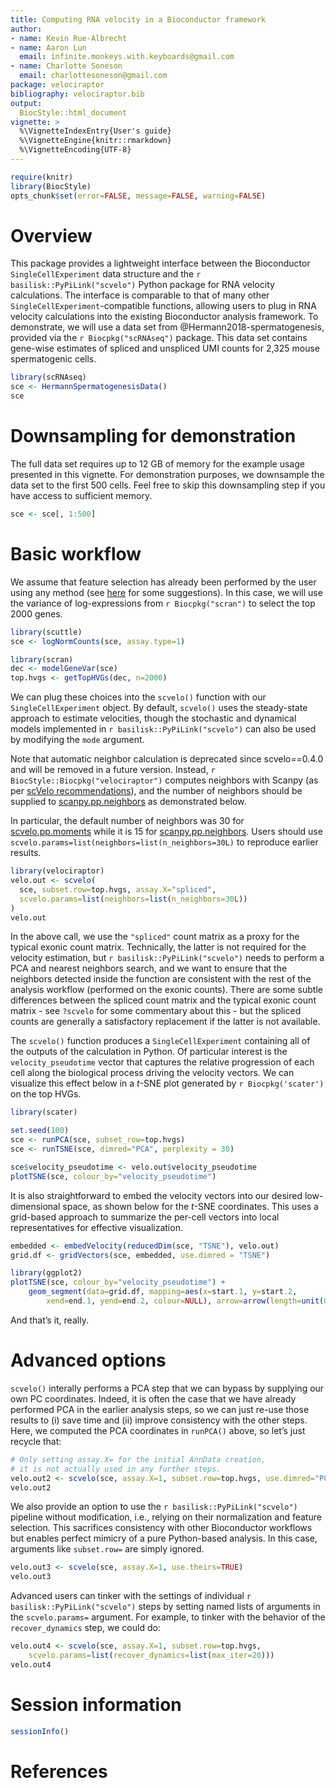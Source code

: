 ```yaml
---
title: Computing RNA velocity in a Bioconductor framework
author:
- name: Kevin Rue-Albrecht
- name: Aaron Lun
  email: infinite.monkeys.with.keyboards@gmail.com
- name: Charlotte Soneson
  email: charlottesoneson@gmail.com
package: velociraptor
bibliography: velociraptor.bib
output:
  BiocStyle::html_document
vignette: >
  %\VignetteIndexEntry{User's guide}
  %\VignetteEngine{knitr::rmarkdown}
  %\VignetteEncoding{UTF-8}    
---
```


```r
require(knitr)
library(BiocStyle)
opts_chunk$set(error=FALSE, message=FALSE, warning=FALSE)
```

# Overview

This package provides a lightweight interface between the Bioconductor `SingleCellExperiment` data structure
and the `r basilisk::PyPiLink("scvelo")` Python package for RNA velocity calculations.
The interface is comparable to that of many other `SingleCellExperiment`-compatible functions,
allowing users to plug in RNA velocity calculations into the existing Bioconductor analysis framework.
To demonstrate, we will use a data set from @Hermann2018-spermatogenesis, provided via the `r Biocpkg("scRNAseq")` package.
This data set contains gene-wise estimates of spliced and unspliced UMI counts for 2,325 mouse spermatogenic cells.

```r
library(scRNAseq)
sce <- HermannSpermatogenesisData()
sce
```

# Downsampling for demonstration

The full data set requires up to 12 GB of memory for the example usage presented in this vignette.
For demonstration purposes, we downsample the data set to the first 500 cells.
Feel free to skip this downsampling step if you have access to sufficient memory.

```r
sce <- sce[, 1:500]
```

# Basic workflow

We assume that feature selection has already been performed by the user using any method 
(see [here](https://osca.bioconductor.org/feature-selection.html) for some suggestions).
In this case, we will use the variance of log-expressions from `r Biocpkg("scran")` to select the top 2000 genes.

```r
library(scuttle)
sce <- logNormCounts(sce, assay.type=1)

library(scran)
dec <- modelGeneVar(sce)
top.hvgs <- getTopHVGs(dec, n=2000)
```

We can plug these choices into the `scvelo()` function with our `SingleCellExperiment` object.
By default, `scvelo()` uses the steady-state approach to estimate velocities,
though the stochastic and dynamical models implemented in `r basilisk::PyPiLink("scvelo")` can also be used by modifying the `mode` argument.

Note that automatic neighbor calculation is deprecated since scvelo==0.4.0 and will be removed in a future version.
Instead, `r BiocStyle::Biocpkg("velociraptor")` computes neighbors with Scanpy (as per [scVelo recommendations](https://github.com/theislab/scvelo/blob/f21651c3b122860d8ae6b5a5173f242ba91c8761/scvelo/preprocessing/moments.py#L66)), and the number of neighbors should be supplied to [scanpy.pp.neighbors](https://scanpy.readthedocs.io/en/stable/api/generated/scanpy.pp.neighbors.html) as demonstrated below.

In particular, the default number of neighbors was 30 for [scvelo.pp.moments](https://scvelo.readthedocs.io/en/stable/scvelo.pp.moments.html) while it is 15 for [scanpy.pp.neighbors](https://scanpy.readthedocs.io/en/stable/api/generated/scanpy.pp.neighbors.html).
Users should use `scvelo.params=list(neighbors=list(n_neighbors=30L)` to reproduce earlier results.

```r
library(velociraptor)
velo.out <- scvelo(
  sce, subset.row=top.hvgs, assay.X="spliced",
  scvelo.params=list(neighbors=list(n_neighbors=30L))
)
velo.out
```

In the above call, we use the `"spliced"` count matrix as a proxy for the typical exonic count matrix.
Technically, the latter is not required for the velocity estimation, but `r basilisk::PyPiLink("scvelo")` needs to perform a PCA and nearest neighbors search,
and we want to ensure that the neighbors detected inside the function are consistent with the rest of the analysis workflow (performed on the exonic counts).
There are some subtle differences between the spliced count matrix and the typical exonic count matrix - see `?scvelo` for some commentary about this -
but the spliced counts are generally a satisfactory replacement if the latter is not available.

The `scvelo()` function produces a `SingleCellExperiment` containing all of the outputs of the calculation in Python.
Of particular interest is the `velocity_pseudotime` vector that captures the relative progression of each cell 
along the biological process driving the velocity vectors.
We can visualize this effect below in a $t$-SNE plot generated by `r Biocpkg('scater')` on the top HVGs.

```r
library(scater)

set.seed(100)
sce <- runPCA(sce, subset_row=top.hvgs)
sce <- runTSNE(sce, dimred="PCA", perplexity = 30)

sce$velocity_pseudotime <- velo.out$velocity_pseudotime
plotTSNE(sce, colour_by="velocity_pseudotime")
```

It is also straightforward to embed the velocity vectors into our desired low-dimensional space, 
as shown below for the $t$-SNE coordinates.
This uses a grid-based approach to summarize the per-cell vectors into local representatives for effective visualization.

```r
embedded <- embedVelocity(reducedDim(sce, "TSNE"), velo.out)
grid.df <- gridVectors(sce, embedded, use.dimred = "TSNE")

library(ggplot2)
plotTSNE(sce, colour_by="velocity_pseudotime") +
    geom_segment(data=grid.df, mapping=aes(x=start.1, y=start.2, 
        xend=end.1, yend=end.2, colour=NULL), arrow=arrow(length=unit(0.05, "inches")))
```

And that's it, really.

# Advanced options

`scvelo()` interally performs a PCA step that we can bypass by supplying our own PC coordinates.
Indeed, it is often the case that we have already performed PCA in the earlier analysis steps,
so we can just re-use those results to (i) save time and (ii) improve consistency with the other steps.
Here, we computed the PCA coordinates in `runPCA()` above, so let's just recycle that:

```r
# Only setting assay.X= for the initial AnnData creation,
# it is not actually used in any further steps.
velo.out2 <- scvelo(sce, assay.X=1, subset.row=top.hvgs, use.dimred="PCA") 
velo.out2
```

We also provide an option to use the `r basilisk::PyPiLink("scvelo")` pipeline without modification,
i.e., relying on their normalization and feature selection.
This sacrifices consistency with other Bioconductor workflows but enables perfect mimicry of a pure Python-based analysis. 
In this case, arguments like `subset.row=` are simply ignored. 

```r
velo.out3 <- scvelo(sce, assay.X=1, use.theirs=TRUE)
velo.out3
```

Advanced users can tinker with the settings of individual `r basilisk::PyPiLink("scvelo")` steps
by setting named lists of arguments in the `scvelo.params=` argument.
For example, to tinker with the behavior of the `recover_dynamics` step, we could do:

```r
velo.out4 <- scvelo(sce, assay.X=1, subset.row=top.hvgs,
    scvelo.params=list(recover_dynamics=list(max_iter=20)))
velo.out4
```

# Session information

```r
sessionInfo()
```

# References
